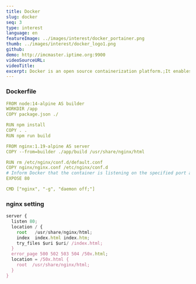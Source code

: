 ```yaml
---
title: Docker
slug: docker
seq: 3
type: interest
language: en
featureImage: ../images/interest/docker_portainer.png
thumb: ../images/interest/docker_logo1.png
github:
demo: http://imcmaster.iptime.org:9900
videoSourceURL:
videoTitle:
excerpt: Docker is an open source containerization platform.;It enables developers to package applications into containers—standardized executable components;combining application source code with the operating system (OS) libraries;and dependencies required to run that code in any environment.
---
```


### Dockerfile

```YAML
FROM node:14-alpine AS builder
WORKDIR /app
COPY package.json ./

RUN npm install
COPY . .
RUN npm run build

FROM nginx:1.19-alpine AS server
COPY --from=builder ./app/build /usr/share/nginx/html

RUN rm /etc/nginx/conf.d/default.conf
COPY nginx/nginx.conf /etc/nginx/conf.d
# Inform Docker that the container is listening on the specified port at runtime.
EXPOSE 80

CMD ["nginx", "-g", "daemon off;"]
```

### nginx setting

```javascript
server {
  listen 80;
  location / {
    root   /usr/share/nginx/html;
    index  index.html index.htm;
    try_files $uri $uri/ /index.html;
  }
  error_page 500 502 503 504 /50x.html;
  location = /50x.html {
    root  /usr/share/nginx/html;
  }
}
```
